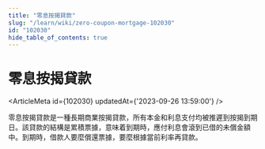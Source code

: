 ```yaml
---
title: "零息按揭貸款"
slug: "/learn/wiki/zero-coupon-mortgage-102030"
id: "102030"
hide_table_of_contents: true
---
```



# 零息按揭貸款

<ArticleMeta id={102030} updatedAt={'2023-09-26 13:59:00'} />
<div className='border-solid border-b border-t-0 my-4 border-[var(--ifm-color-gray-300)]' />

零息按揭貸款是一種長期商業按揭貸款，所有本金和利息支付均被推遲到按揭到期日。該貸款的結構是累積票據，意味着到期時，應付利息會滾到已借的未償金額中。到期時，借款人要麼償還票據，要麼根據當前利率再貸款。
